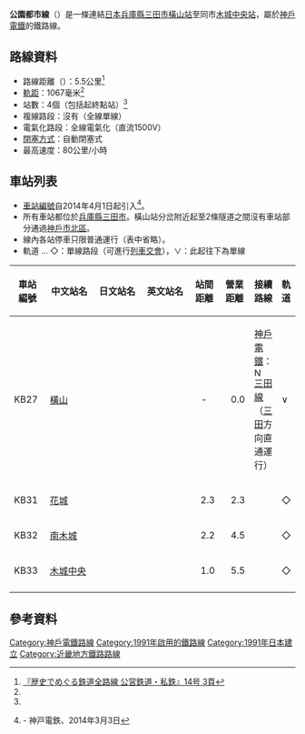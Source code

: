 {{Infobox 鐵道路線
|日文原名 = 公園都市線
|平假名 = こうえんとしせん
|羅馬拼音 = Kōentoshi sen
|路線名稱 = [[File:Kobe_rallway_logo_mark.svg|25px]] 公園都市線
|路線顏色 = #a17a40
|圖片 = Shintetsu Kōen-Toshi Line 2003.JPG
|圖片大小 = 300px
|圖片說明 = 南木城站出發的{{link-ja|神戶電鐵2000系電力動車組|神戸電鉄2000系電車|2000系列車}}上行列車（2008年11月26日）
|國家 = {{JPN}}
|所在地 = [[兵庫縣|兵庫縣]][[三田市|三田市]]<!-- 神戸市北区を通過 -->
|起點 = [[橫山站_(兵庫縣)|橫山站]]
|終點 = [[木城中央站|木城中央站]]
|路線記號 = [[File:Number_prefix_Kobe_Railway.svg|21px]] KB
|站數 = 4個
|通車 = 1991年10月28日
|最終延伸 = 1996年3月28日
|擁有者 = [[File:Kobe_rallway_logo_mark.svg|20px]] [[神戶電鐵|神戶電鐵]]
|營運者 = [[File:Kobe_rallway_logo_mark.svg|20px]] 神戶電鐵
|車輛基地 = {{link-ja|鈴蘭台車輛基地|鈴蘭台車両基地}}、第三車庫
|使用車輛 = 參見[[神戶電鐵#車輛|神戶電鐵#車輛]]
|路線距離 = 5.5公里
|軌距 = 1,067毫米（[[窄軌|窄軌]]）
|軌道數量 = [[單線鐵路|單線]]
|電氣化方式 = [[直流電|直流電]]1,500 [[伏特|V]] [[高架電纜|高架電纜]]
|閉塞方式 = 自動閉塞式
|保安裝置 = 神鐵型[[自動列車停止裝置|ATS]]
|最高速度 = 80公里/小時
|路線圖 = Kobe Electric Railway Linemap.svg
}}
{{Routemap|collapse=yes|title=公園都市線|title-bg=white|title-color=#d03|map=
KHSTa~~ ~~[[三田站_(兵庫縣)|三田]]
HST~~ ~~[[三田本町站|三田本町]]
STR~~ ~~[[三田線_(神戶電鐵)|三田線]]
BHF~~0.0~~KB27 '''[[橫山站_(兵庫縣)|橫山]]'''
ABZgl~~ ~~三田線
TUNNEL1~~ ~~宅原隧道
TUNNEL1~~ ~~有井隧道
BHF~~2.3~~KB31 '''[[花城站|花城]]'''
BHF~~4.5~~KB32 '''[[南木城站|南木城]]'''
KBHFe~~5.5~~KB33 '''[[木城中央站|木城中央]]'''
}}
'''公園都市線'''（{{jpn|j=公園都市線|hg=こうえんとしせん|rm=Kōentoshi sen|f=y}}）是一條連結[[日本|日本]][[兵庫縣|兵庫縣]][[三田市|三田市]][[橫山站_(兵庫縣)|橫山站]]至同市[[木城中央站|木城中央站]]，屬於[[神戶電鐵|神戶電鐵]]的鐵路線。
== 路線資料 ==
* 路線距離（{{link-ja|營業距離|営業キロ}}）：5.5公里<ref name="sone14 3">[[#sone14|『歴史でめぐる鉄道全路線 公営鉄道・私鉄』14号 3頁]]</ref>
* [[軌距|軌距]]：1067毫米<ref name="sone14 3"/>
* 站數：4個（包括起終點站）<ref name="sone14 3"/>
* 複線路段：沒有（全線單線）
* 電氣化路段：全線電氣化（直流1500V）
* [[閉塞_(鐵路)|閉塞方式]]：自動閉塞式
* 最高速度：80公里/小時

== 車站列表 ==
* [[車站編號|車站編號]]自2014年4月1日起引入<ref>{{PDFlink|[http://www.shintetsu.co.jp/release/2013/140303.pdf 全駅に駅ナンバリングを導入します]}} - 神戸電鉄、2014年3月3日</ref>。
* 所有車站都位於[[兵庫縣|兵庫縣]][[三田市|三田市]]。橫山站分岔附近起至2條隧道之間沒有車站部分通過[[神戶市|神戶市]][[北區_(神戶市)|北區]]。
* 線內各站停車只限普通運行（表中省略）。
* 軌道 … ◇：單線路段（可進行[[列車交會|列車交會]]），∨：此起往下為單線

{| class="wikitable" rules="all"
|-
!style="width:3em;"|車站編號
!style="width:5em;"|中文站名
!style="width:5em;"|日文站名
!style="width:5em;"|英文站名
!style="width: 2.5em;"|站間距離
!style="width: 2.5em;"|營業距離
!接續路線
!style="width: 1em;"|軌道
|-
!KB27
|[[橫山站_(兵庫縣)|橫山]]
|{{lang|ja|横山}}
|{{lang|en|Yokoyama}}
|style="text-align: center;"|-
|style="text-align: right;"|0.0
|[[神戶電鐵|神戶電鐵]]：[[File:Number_prefix_Kobe_Railway.svg|15px]] [[三田線_(神戶電鐵)|三田線]]（[[三田站_(兵庫縣)|三田]]方向直通運行）
|∨
|-
!KB31
|[[花城站|花城]]
|{{lang|ja|フラワータウン}}
|{{lang|en|Flower Town}}
|style="text-align: right;"|2.3
|style="text-align: right;"|2.3
| 
|◇
|-
!KB32
|[[南木城站|南木城]]
|{{lang|ja|南ウッディタウン}}
|{{lang|en|Minami Woody Town}}
|style="text-align: right;"|2.2
|style="text-align: right;"|4.5
| 
|◇
|-
!KB33
|[[木城中央站|木城中央]]
|{{lang|ja|ウッディタウン中央}}
|{{lang|en|Woody Town Chūō}}
|style="text-align: right;"|1.0
|style="text-align: right;"|5.5
| 
|◇
|-
|}
== 參考資料 ==
{{Reflist}}

{{公園都市線}}
{{京阪神大眾運輸}}
{{DEFAULTSORT:Koentoshi}}
[[Category:神戶電鐵路線|Category:神戶電鐵路線]]
[[Category:1991年啟用的鐵路線|Category:1991年啟用的鐵路線]]
[[Category:1991年日本建立|Category:1991年日本建立]]
[[Category:近畿地方鐵路路線|Category:近畿地方鐵路路線]]